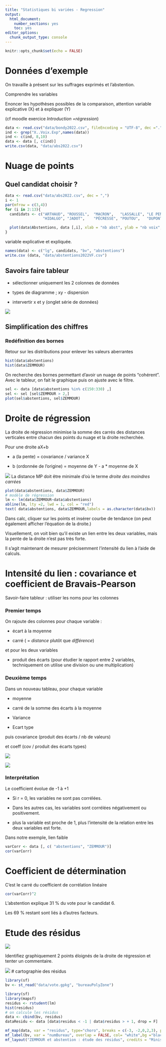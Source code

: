 ```yaml
---
title: "Statistiques bi variées - Regression"
output:
  html_document:
    number_sections: yes
    toc: yes
editor_options:
  chunk_output_type: console
---
```


```r
knitr::opts_chunk$set(echo = FALSE)
```

# Données d'exemple

On travaille à présent sur les suffrages exprimés et l'abstention.

Comprendre les variables

Enoncer les hypothèses possibles de la comparaison, attention variable explicative (X) et à expliquer (Y)

(cf moodle exercice *Introduction =régression*)


```r
data <- read.csv("data/bondy2022.csv", fileEncoding = "UTF-8", dec =".")
ind <- grep("X..Voix.Exp",names(data))
ind <- c(ind, 8,10)
data <- data [, c(ind)] 
write.csv(data, "data/abs2022.csv")
```

# Nuage de points

## Quel candidat choisir ?

```r
data <- read.csv("data/abs2022.csv", dec = ",")
i <- 1
par(mfrow = c(3,4))
for (i in 2:13){
  candidats <- c("ARTHAUD",	"ROUSSEL",	"MACRON",	"LASSALLE",	"LE PEN",	"ZEMMOUR",	"MÉLENCHON",
                 "HIDALGO",	"JADOT",	"PÉCRESSE",	"POUTOU",	"DUPONT-AIGNAN")

  plot(data$Abstentions, data [,i], xlab = "nb abst", ylab = "nb voix", main = candidats [i-1] )
}
```


variable explicative et expliquée.

```r
names(data) <- c("lg", candidats, "bv", "abstentions")
write.csv (data, "data/abstentions2022VF.csv")
```


## Savoirs faire tableur

- sélectionner uniquement les 2 colonnes de données

- types de diagramme ; xy - dispersion

- intervertir x et y (onglet série de données) 

![](img/inversionxy.jpg)


## Simplification des chiffres

### Redéfinition des bornes

Retour sur les distributions pour enlever les valeurs aberrantes

```r
hist(data$abstentions)
hist(data$ZEMMOUR)
```

On recherche des bornes permettant d'avoir un nuage de points "cohérent".
Avec le tableur, on fait le graphique puis on ajuste avec le filtre.

```r
sel <- data [data$abstentions %in% c(150:330) ,]
sel <- sel [sel$ZEMMOUR > 2,]
plot(sel$abstentions, sel$ZEMMOUR)
```



# Droite de régression

La droite de régression minimise la somme des carrés des distances verticales entre chacun des points du nuage et la droite recherchée.

Pour une droite aX+b

- a (la pente) = covariance / variance X

- b (ordonnée de l'origine) = moyenne de Y - a * moyenne de X

![](img/regression.jpg)
La distance MP doit être minimale d'où le terme *droite des moindres carrées*


```r
plot(data$abstentions, data$ZEMMOUR)
# modèle de régression
lm <- lm(data$ZEMMOUR~data$abstentions)
abline(lm, lty =2, lwd = 1, col = "red")
text( data$abstentions, data$ZEMMOUR,labels = as.character(data$bv))
```


Dans calc, cliquer sur les points et insérer courbe de tendance
(on peut également afficher l'équation de la droite.)

Visuellement, on voit bien qu'il existe un lien entre les deux variables, mais la pente de la droite n'est pas très forte. 

Il s'agit maintenant de mesurer précisemment l'intensité du lien à l'aide de calculs.

# Intensité du lien : covariance et coefficient de Bravais-Pearson

Savoir-faire tableur : utiliser les noms pour les colonnes


### Premier temps

On rajoute des colonnes pour chaque variable :

- écart à la moyenne

- carré ( = *distance* plutôt que *différence*)

et pour les deux variables

- produit des écarts (pour étudier le rapport entre 2 variables, techniquement on utilise une division ou une multiplication)

### Deuxième temps

Dans un nouveau tableau, pour chaque variable

- moyenne

- carré de la somme des écarts à la moyenne 

- Variance

- Ecart type

puis covariance (produit des écarts / nb de valeurs)

et coeff (cov / produit des écarts types)


![](img/formules.png)

![](img/resultat.png)

### Interprétation

Le coefficient évolue de -1 à +1

- Si r = 0, les variables ne sont pas corrélées.

- Dans les autres cas, les variables sont corrélées négativement ou positivement.


- plus la variable est proche de 1, plus l'intensité de la relation entre les deux variables est forte.

Dans notre exemple, lien faible

```r
varCorr <- data [, c( "abstentions", "ZEMMOUR")]
cor(varCorr)
```



# Coefficient de détermination

C'est le carré du coefficient de corrélation linéaire

```r
cor(varCorr)^2
```


L'abstention explique 31 % du vote pour le candidat 6.

Les 69 % restant sont liés à d'autres facteurs.

# Etude des résidus

![](img/moindreCarre.jpg)


Identifiez graphiquement 2 points éloignés de la droite de régression et tenter un 
commentaire.


![](img/residu.jpg)
# cartographie des résidus


```r
library(sf)
bv <- st_read("data/vote.gpkg", "bureauPolyZone")
```




```r
library(sf)
library(mapsf)
residus <- rstudent(lm)
hist(residus)
# on calcule les résidus
data <- cbind(bv, residus)
dataResidu <- data [data$residus < -1 | data$residus > + 1, drop = F]
```

```r
mf_map(data, var = "residus", type="choro", breaks = c(-3, -2,0,2,3), pal = terrain.colors(4))
mf_label(bv, var = "numBureau", overlap = FALSE, col= "white",bg ="black", halo = T, cex = 0.8)
mf_layout("ZEMMOUR et abstention : étude des résidus", credits = "Ministère de l'intérieur; 2022")
```


